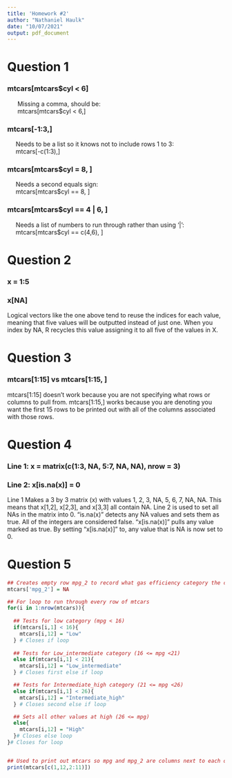 ```yaml
---
title: 'Homework #2'
author: "Nathaniel Haulk"
date: "10/07/2021"
output: pdf_document
---
```


# Question 1
  
### mtcars[mtcars$cyl < 6]
  
|       Missing a comma, should be:  
|       mtcars[mtcars$cyl < 6,]

### mtcars[-1:3,]  
  
|      Needs to be a list so it knows not to include rows 1 to 3:
|      mtcars[-c(1:3),]
  
### mtcars[mtcars$cyl = 8, ]  

|      Needs a second equals sign:  
|      mtcars[mtcars$cyl == 8, ]

### mtcars[mtcars$cyl == 4 | 6, ]  

|      Needs a list of numbers to run through rather than using '|':  
|      mtcars[mtcars$cyl == c(4,6), ]



# Question 2

### x = 1:5  
### x[NA]  

Logical vectors like the one above tend to reuse the indices for each value, meaning that five values will be outputted instead of just one. When you index by NA, R recycles this value assigning it to all five of the values in X.



# Question 3

### mtcars[1:15] vs mtcars[1:15, ]

mtcars[1:15] doesn't work because you are not specifying what rows or columns to pull from. mtcars[1:15,] works because you are denoting you want the first 15 rows to be printed out with all of the columns associated with those rows.


# Question 4

### Line 1: x = matrix(c(1:3, NA, 5:7, NA, NA), nrow = 3)  
### Line 2: x[is.na(x)] = 0  

Line 1 Makes a 3 by 3 matrix (x) with values 1, 2, 3, NA, 5, 6, 7, NA, NA. This means that x[1,2], x[2,3], and x[3,3] all contain NA. Line 2 is used to set all NAs in the matrix into 0. "is.na(x)" detects any NA values and sets them as true. All of the integers are considered false. "x[is.na(x)]" pulls any value marked as true. By setting "x[is.na(x)]" to, any value that is NA is now set to 0.

# Question 5
```r
## Creates empty row mpg_2 to record what gas efficiency category the car falls under
mtcars['mpg_2'] = NA

## For loop to run through every row of mtcars
for(i in 1:nrow(mtcars)){
  
  ## Tests for low category (mpg < 16)
  if(mtcars[i,1] < 16){
    mtcars[i,12] = "Low"
  } # Closes if loop
  
  ## Tests for Low_intermediate category (16 <= mpg <21)
  else if(mtcars[i,1] < 21){
    mtcars[i,12] = "Low_intermediate"
  } # Closes first else if loop

  ## Tests for Intermediate_high category (21 <= mpg <26)
  else if(mtcars[i,1] < 26){
    mtcars[i,12] = "Intermediate_high"
  } # Closes second else if loop

  ## Sets all other values at high (26 <= mpg)
  else{
    mtcars[i,12] = "High"
  }# Closes else loop
}# Closes for loop


## Used to print out mtcars so mpg and mpg_2 are columns next to each other.
print(mtcars[c(1,12,2:11)])

```

